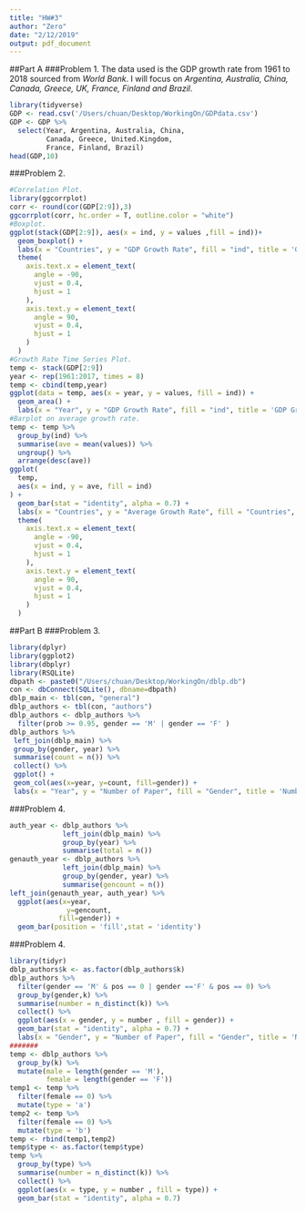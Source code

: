 ```yaml
---
title: "HW#3"
author: "Zero"
date: "2/12/2019"
output: pdf_document
---
```

##Part A
###Problem 1.
The data used is the GDP growth rate from 1961 to 2018 sourced from *World Bank*. I will focus on *Argentina, Australia, China, Canada, Greece, UK, France, Finland and Brazil*.
```R
library(tidyverse)
GDP <- read.csv('/Users/chuan/Desktop/WorkingOn/GDPdata.csv')
GDP <- GDP %>%
  select(Year, Argentina, Australia, China, 
         Canada, Greece, United.Kingdom, 
         France, Finland, Brazil)
head(GDP,10)
```
###Problem 2.
```R
#Correlation Plot.
library(ggcorrplot)
corr <- round(cor(GDP[2:9]),3)
ggcorrplot(corr, hc.order = T, outline.color = "white")
#Boxplot.
ggplot(stack(GDP[2:9]), aes(x = ind, y = values ,fill = ind))+
  geom_boxplot() +
  labs(x = "Countries", y = "GDP Growth Rate", fill = "ind", title = 'GDP Growth Rate Boxplot') +
  theme(
    axis.text.x = element_text(
      angle = -90,
      vjust = 0.4,
      hjust = 1
    ),
    axis.text.y = element_text(
      angle = 90,
      vjust = 0.4,
      hjust = 1
    )
  )
#Growth Rate Time Series Plot.
temp <- stack(GDP[2:9])
year <- rep(1961:2017, times = 8)
temp <- cbind(temp,year)
ggplot(data = temp, aes(x = year, y = values, fill = ind)) +
  geom_area() + 
  labs(x = "Year", y = "GDP Growth Rate", fill = "ind", title = 'GDP Growth Rate Timeseries')
#Barplot on average growth rate.
temp <- temp %>%
  group_by(ind) %>%
  summarise(ave = mean(values)) %>%
  ungroup() %>%
  arrange(desc(ave))
ggplot(
  temp,
  aes(x = ind, y = ave, fill = ind)
) +
  geom_bar(stat = "identity", alpha = 0.7) +
  labs(x = "Countries", y = "Average Growth Rate", fill = "Countries", title = 'Barplot of average growth rate') +
  theme(
    axis.text.x = element_text(
      angle = -90,
      vjust = 0.4,
      hjust = 1
    ),
    axis.text.y = element_text(
      angle = 90,
      vjust = 0.4,
      hjust = 1
    )
  )
```
##Part B
###Problem 3.
```R
library(dplyr)
library(ggplot2)
library(dbplyr)
library(RSQLite)
dbpath <- paste0("/Users/chuan/Desktop/WorkingOn/dblp.db") 
con <- dbConnect(SQLite(), dbname=dbpath)
dblp_main <- tbl(con, "general") 
dblp_authors <- tbl(con, "authors")
dblp_authors <- dblp_authors %>%
  filter(prob >= 0.95, gender == 'M' | gender == 'F' )
dblp_authors %>%
 left_join(dblp_main) %>%
 group_by(gender, year) %>%
 summarise(count = n()) %>% 
 collect() %>%
 ggplot() +
 geom_col(aes(x=year, y=count, fill=gender)) + 
 labs(x = "Year", y = "Number of Paper", fill = "Gender", title = 'Number of paper based on gender')
```
###Problem 4.
```R
auth_year <- dblp_authors %>%
             left_join(dblp_main) %>%
             group_by(year) %>%
             summarise(total = n())
genauth_year <- dblp_authors %>%
             left_join(dblp_main) %>%
             group_by(gender, year) %>% 
             summarise(gencount = n())
left_join(genauth_year, auth_year) %>% 
  ggplot(aes(x=year,
              y=gencount,
            fill=gender)) +
  geom_bar(position = 'fill',stat = 'identity')
```
###Problem 4.
```R
library(tidyr)
dblp_authors$k <- as.factor(dblp_authors$k)
dblp_authors %>%
  filter(gender == 'M' & pos == 0 | gender =='F' & pos == 0) %>%
  group_by(gender,k) %>%
  summarise(number = n_distinct(k)) %>%
  collect() %>%
  ggplot(aes(x = gender, y = number , fill = gender)) + 
  geom_bar(stat = "identity", alpha = 0.7) + 
  labs(x = "Gender", y = "Number of Paper", fill = "Gender", title = 'Number of paper with first author')
#######
temp <- dblp_authors %>%
  group_by(k) %>%
  mutate(male = length(gender == 'M'),
         female = length(gender == 'F'))
temp1 <- temp %>%
  filter(female == 0) %>%
  mutate(type = 'a')
temp2 <- temp %>%
  filter(female == 0) %>%
  mutate(type = 'b')
temp <- rbind(temp1,temp2)
temp$type <- as.factor(temp$type)
temp %>%
  group_by(type) %>%
  summarise(number = n_distinct(k)) %>%
  collect() %>%
  ggplot(aes(x = type, y = number , fill = type)) + 
  geom_bar(stat = "identity", alpha = 0.7)
```
